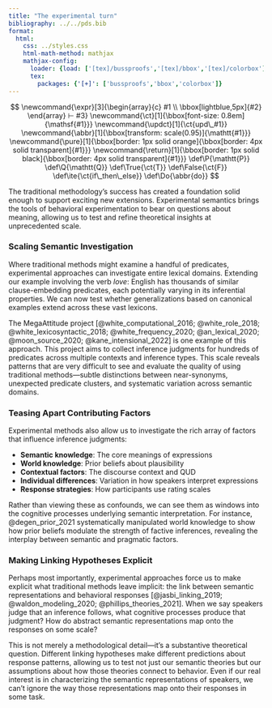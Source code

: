 ```yaml
---
title: "The experimental turn"
bibliography: ../../pds.bib
format:
  html:
    css: ../styles.css
    html-math-method: mathjax
    mathjax-config:
      loader: {load: ['[tex]/bussproofs','[tex]/bbox','[tex]/colorbox']}
      tex:
        packages: {'[+]': ['bussproofs','bbox','colorbox']}
---
```


::: {.hidden}
$$
\newcommand{\expr}[3]{\begin{array}{c}
#1 \\
\bbox[lightblue,5px]{#2}
\end{array} ⊢ #3}
\newcommand{\ct}[1]{\bbox[font-size: 0.8em]{\mathsf{#1}}}
\newcommand{\updct}[1]{\ct{upd\_#1}}
\newcommand{\abbr}[1]{\bbox[transform: scale(0.95)]{\mathtt{#1}}}
\newcommand{\pure}[1]{\bbox[border: 1px solid orange]{\bbox[border: 4px solid transparent]{#1}}}
\newcommand{\return}[1]{\bbox[border: 1px solid black]{\bbox[border: 4px solid transparent]{#1}}}
\def\P{\mathtt{P}}
\def\Q{\mathtt{Q}}
\def\True{\ct{T}}
\def\False{\ct{F}}
\def\ite{\ct{if\_then\_else}}
\def\Do{\abbr{do}}
$$
:::

The traditional methodology's success has created a foundation solid enough to support exciting new extensions. Experimental semantics brings the tools of behavioral experimentation to bear on questions about meaning, allowing us to test and refine theoretical insights at unprecedented scale.

### Scaling Semantic Investigation

Where traditional methods might examine a handful of predicates, experimental approaches can investigate entire lexical domains. Extending our example involving the verb *love*: English has thousands of similar clause-embedding predicates, each potentially varying in its inferential properties. We can now test whether generalizations based on canonical examples extend across these vast lexicons.

The MegaAttitude project [@white_computational_2016; @white_role_2018; @white_lexicosyntactic_2018; @white_frequency_2020; @an_lexical_2020; @moon_source_2020; @kane_intensional_2022] is one example of this approach. This project aims to collect inference judgments for hundreds of predicates across multiple contexts and inference types. This scale reveals patterns that are very difficult to see and evaluate the quality of using traditional methods—subtle distinctions between near-synonyms, unexpected predicate clusters, and systematic variation across semantic domains.

### Teasing Apart Contributing Factors

Experimental methods also allow us to investigate the rich array of factors that influence inference judgments:

- **Semantic knowledge**: The core meanings of expressions
- **World knowledge**: Prior beliefs about plausibility  
- **Contextual factors**: The discourse context and QUD
- **Individual differences**: Variation in how speakers interpret expressions
- **Response strategies**: How participants use rating scales

Rather than viewing these as confounds, we can see them as windows into the cognitive processes underlying semantic interpretation. For instance, @degen_prior_2021 systematically manipulated world knowledge to show how prior beliefs modulate the strength of factive inferences, revealing the interplay between semantic and pragmatic factors.

### Making Linking Hypotheses Explicit

Perhaps most importantly, experimental approaches force us to make explicit what traditional methods leave implicit: the link between semantic representations and behavioral responses [@jasbi_linking_2019; @waldon_modeling_2020; @phillips_theories_2021]. When we say speakers judge that an inference follows, what cognitive processes produce that judgment? How do abstract semantic representations map onto the responses on some scale?

This is not merely a methodological detail—it's a substantive theoretical question. Different linking hypotheses make different predictions about response patterns, allowing us to test not just our semantic theories but our assumptions about how those theories connect to behavior. Even if our real interest is in characterizing the semantic representations of speakers, we can't ignore the way those representations map onto their responses in some task.
